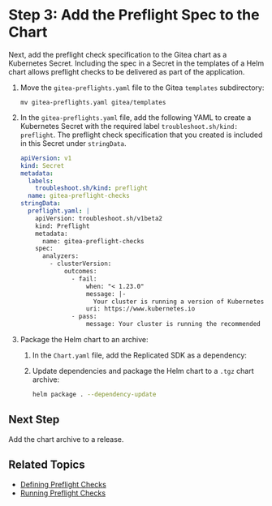 # Step 3: Add the Preflight Spec to the Chart

Next, add the preflight check specification to the Gitea chart as a Kubernetes Secret. Including the spec in a Secret in the templates of a Helm chart allows preflight checks to be delivered as part of the application.

1. Move the `gitea-preflights.yaml` file to the Gitea `templates` subdirectory:

   ```
   mv gitea-preflights.yaml gitea/templates
   ```

1. In the `gitea-preflights.yaml` file, add the following YAML to create a Kubernetes Secret with the required label `troubleshoot.sh/kind: preflight`. The preflight check specification that you created is included in this Secret under `stringData`. 

   ```yaml
   apiVersion: v1
   kind: Secret
   metadata:
     labels:
       troubleshoot.sh/kind: preflight
     name: gitea-preflight-checks
   stringData:
     preflight.yaml: |
       apiVersion: troubleshoot.sh/v1beta2
       kind: Preflight
       metadata:
         name: gitea-preflight-checks
       spec:
         analyzers:
           - clusterVersion:
               outcomes:
                 - fail:
                     when: "< 1.23.0"
                     message: |-
                       Your cluster is running a version of Kubernetes that is not supported and your installation will not succeed. To continue, upgrade your cluster to Kubernetes 1.23.0 or later.
                     uri: https://www.kubernetes.io
                 - pass:
                     message: Your cluster is running the recommended version of Kubernetes.
   ```

1. Package the Helm chart to an archive:

   1. In the `Chart.yaml` file, add the Replicated SDK as a dependency:

      <DependencyYaml/>

   1. Update dependencies and package the Helm chart to a `.tgz` chart archive:

      ```bash
      helm package . --dependency-update
      ```       

## Next Step

Add the chart archive to a release.

## Related Topics

* [Defining Preflight Checks](/vendor/preflight-defining)
* [Running Preflight Checks](/vendor/preflight-running)      